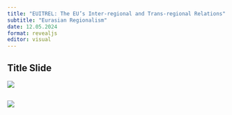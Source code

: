 ```yaml
---
title: "EUITREL: The EU’s Inter-regional and Trans-regional Relations"
subtitle: "Eurasian Regionalism"
date: 12.05.2024
format: revealjs
editor: visual
---
```


## Title Slide

![](/images/Yeşil ile Küre Simgesi Gençlik Ağı Konferansı Afiş-2.png)

## ![](/images/LECTURE 36sunu_page-0001.jpg)

